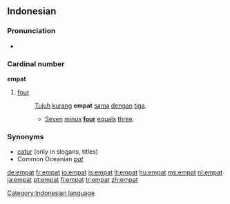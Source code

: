 ==Indonesian==

===Pronunciation===
*{{audio|Id-empat.ogg|audio}}

===Cardinal number===
'''empat'''

# [[four]]
#: [[tujuh|Tujuh]] [[kurang]] '''empat''' [[sama]] [[dengan]] [[tiga]].
#:* [[seven|Seven]] [[minus]] '''[[four]]''' [[equal]]s [[three]].

===Synonyms===
* [[catur]] (only in slogans, titles)
* Common Oceanian ''[[pat]]''

[[Category:Indonesian language]]

[[de:empat]]
[[fr:empat]]
[[io:empat]]
[[is:empat]]
[[lt:empat]]
[[hu:empat]]
[[ms:empat]]
[[nl:empat]]
[[ja:empat]]
[[pt:empat]]
[[fi:empat]]
[[tr:empat]]
[[zh:empat]]